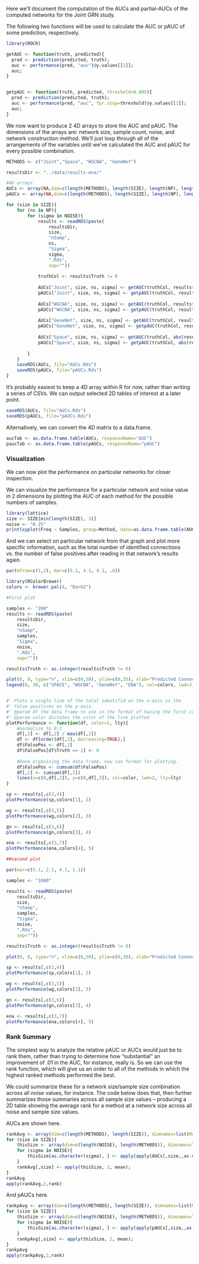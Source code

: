 Here we'll document the computation of the AUCs and partial-AUCs of the computed networks for the Joint GRN study.


The following two functions will be used to calculate the AUC or pAUC of some prediction, respectively.

```r
library(ROCR)

getAUC <- function(truth, predicted){
  pred <- prediction(predicted, truth);
  auc <- performance(pred, "auc")@y.values[[1]];
  auc;
}


getpAUC <- function(truth, predicted, threshold=0.005){
  pred <- prediction(predicted, truth);
  auc <- performance(pred, "auc", fpr.stop=threshold)@y.values[[1]];
  auc;
}

```

We now want to produce 2 4D arrays to store the AUC and pAUC. The dimensions of the arrays are: network size, sample count, noise, and network construction method. We'll just loop through all of the arrangements of the variables until we've calculated the AUC and pAUC for every possible combination.

```r

METHODS <- c("Joint","Space", "WGCNA", "GeneNet")

resultsDir <- "../data/results-ena/"

#4D arrays
AUCs <- array(NA,dim=c(length(METHODS), length(SIZE), length(NP), length(NOISE)), dimnames=list(Method=METHODS,Size=SIZE, Samples=NP, Noise=NOISE))
pAUCs <- array(NA,dim=c(length(METHODS), length(SIZE), length(NP), length(NOISE)), dimnames=list(Method=METHODS,Size=SIZE, Samples=NP, Noise=NOISE))

for (size in SIZE){			
	for (ns in NP){				
		for (sigma in NOISE){
			results <- readRDS(paste(
				resultsDir,
				size,
				"nSamp",
				ns,
				"Sigma",
				sigma,
				".Rds",
				sep=""))
			
			truthCol <- results$Truth != 0
			
			AUCs["Joint", size, ns, sigma] <- getAUC(truthCol, results$ENA);
			pAUCs["Joint", size, ns, sigma] <- getpAUC(truthCol, results$ENA);			
						
			AUCs["WGCNA", size, ns, sigma] <- getAUC(truthCol, results$WGCNA)
			pAUCs["WGCNA", size, ns, sigma] <- getpAUC(truthCol, results$WGCNA)
			
			AUCs["GeneNet", size, ns, sigma] <- getAUC(truthCol, results$BootstrappedGenenet)
			pAUCs["GeneNet", size, ns, sigma] <- getpAUC(truthCol, results$BootstrappedGenenet)
			
			AUCs["Space", size, ns, sigma] <- getAUC(truthCol, abs(results$BootstrappedSPACE))
			pAUCs["Space", size, ns, sigma] <- getpAUC(truthCol, abs(results$BootstrappedSPACE))
						
		}
	}	
	saveRDS(AUCs, file="AUCs.Rds")
	saveRDS(pAUCs, file="pAUCs.Rds")
}
```

It's probably easiest to keep a 4D array within R for now, rather than writing a series of CSVs. We can output selected 2D tables of interest at a later point.

```r
saveRDS(AUCs, file="AUCs.Rds")
saveRDS(pAUCs, file="pAUCs.Rds")
```

Alternatively, we can convert the 4D matrix to a data.frame.

```r
aucTab <- as.data.frame.table(AUCs, responseName="AUC")
paucTab <- as.data.frame.table(pAUCs, responseName="pAUC")
```


### Visualization

We can now plot the performance on particular networks for closer inspection.

We can visualize the performance for a particular network and noise value in 2 dimensions by plotting the AUC of each method for the possible numbers of samples.

```r
library(lattice)
size <- SIZE[min(length(SIZE), 3)]
noise <- "0.25"
print(xyplot(Freq ~ Samples, group=Method, data=as.data.frame.table(AUCs[,size,,noise]), type="b", auto.key=list(space="right")))
```

And we can select on particular network from that graph and plot more specific information, such as the total number of identified connections vs. the number of false positives after reading in that network's results again.

```r
par(mfrow=c(1,2), mar=c(5.1, 4.1, 4.1, .6))

library(RColorBrewer)
colors <- brewer.pal(4, "Dark2")

#First plot

samples <- "200"
results <- readRDS(paste(
	resultsDir,
	size,
	"nSamp",
	samples,
	"Sigma",
	noise,
	".Rds",
	sep=""))

results$Truth <- as.integer(results$Truth != 0)

plot(0, 0, type="n", xlim=c(0,50), ylim=c(0,35), xlab="Predicted Connection Strength", ylab="False Positive Strength", main="200 Samples")
legend(0, 30, c("SPACE", "WGCNA", "GeneNet", "ENA"), col=colors, lwd=3, lty=1:4, y.intersp=1.5)


#' Plots a single line of the total identifid on the x-axis vs the
#' false positives on the y-axis.
#' @param df the data frame to use in the format of having the first column be the truth and the second column be the predictions for this method
#' @param color dictates the color of the line plotted
plotPerformance <- function(df, color=1, lty){
	#normalize to 0:1
	df[,2] <- df[,2] / max(df[,2])
	df <- df[order(df[,2], decreasing=TRUE),]
	df$FalsePos <- df[,2]
	df$FalsePos[df$Truth == 1] <- 0
	
	#Done organizing the data.frame, now can format for plotting.
	df$FalsePos <- cumsum(df$FalsePos)
	df[,2] <- cumsum(df[,2])
	lines(x=c(0,df[,2]), y=c(0,df[,3]), col=color, lwd=2, lty=lty)
}

sp <- results[,c(3,4)]
plotPerformance(sp,colors[1], 2)

wg <- results[,c(3,5)]
plotPerformance(wg,colors[2], 3)

gn <- results[,c(3,6)]
plotPerformance(gn,colors[3], 4)

ena <- results[,c(3,7)]
plotPerformance(ena,colors[4], 5)

##second plot

par(mar=c(5.1, 2.1, 4.1, 1.1))

samples <- "1000"

results <- readRDS(paste(
	resultsDir,
	size,
	"nSamp",
	samples,
	"Sigma",
	noise,
	".Rds",
	sep=""))

results$Truth <- as.integer(results$Truth != 0)

plot(0, 0, type="n", xlim=c(0,50), ylim=c(0,30), xlab="Predicted Connection Strength", ylab="", main="1,000 Samples")

sp <- results[,c(3,4)]
plotPerformance(sp,colors[1], 2)

wg <- results[,c(3,5)]
plotPerformance(wg,colors[2], 3)

gn <- results[,c(3,6)]
plotPerformance(gn,colors[3], 4)

ena <- results[,c(3,7)]
plotPerformance(ena,colors[4], 5)
```

### Rank Summary

The simplest way to analyze the relative pAUC or AUCs would just be to rank them, rather than trying to determine how "substantial" an improvement of .01 in the AUC, for instance, really is. So we can use the rank function, which will give us an order to all of the methods in which the highest ranked methods performed the best.

We could summarize these for a network size/sample size combination across all noise values, for instance. The code below does that, then further summarizes those summaries across all sample size values -- producing a 2D table showing the average rank for a method at a network size across all noise and sample size values.

AUCs are shown here.

```r
rankAvg <- array(dim=c(length(METHODS), length(SIZE)), dimnames=list(Method=METHODS, Size=SIZE))
for (size in SIZE){
	thisSize <- array(dim=c(length(NOISE), length(METHODS)), dimnames=list(Noise=NOISE, Method=METHODS))
	for (sigma in NOISE){
		thisSize[as.character(sigma), ] <- apply(apply(AUCs[,size,,as.character(sigma)], "Samples", function(x){rank(x,na.last="keep")}), 1, mean)
	}
	rankAvg[,size] <- apply(thisSize, 2, mean);
}
rankAvg
apply(rankAvg,2,rank)
```

And pAUCs here.

```r
rankpAvg <- array(dim=c(length(METHODS), length(SIZE)), dimnames=list(Method=METHODS, Size=SIZE))
for (size in SIZE){
	thisSize <- array(dim=c(length(NOISE), length(METHODS)), dimnames=list(Noise=NOISE, Method=METHODS))
	for (sigma in NOISE){
		thisSize[as.character(sigma), ] <- apply(apply(pAUCs[,size,,as.character(sigma)], "Samples", function(x){rank(x,na.last="keep")}), 1, mean)
	}
	rankpAvg[,size] <- apply(thisSize, 2, mean);
}
rankpAvg
apply(rankpAvg,2,rank)
```
